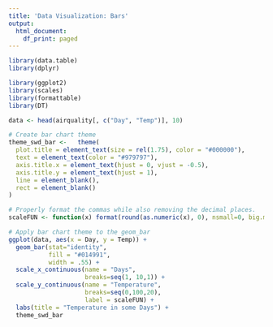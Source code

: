```yaml
---
title: 'Data Visualization: Bars'
output:
  html_document:
    df_print: paged
---
```


```r
library(data.table)
library(dplyr)

library(ggplot2)
library(scales)
library(formattable)
library(DT)
```

```r
data <- head(airquality[, c("Day", "Temp")], 10)
```

```r
# Create bar chart theme
theme_swd_bar <-   theme(
  plot.title = element_text(size = rel(1.75), color = "#000000"),
  text = element_text(color = "#979797"),
  axis.title.x = element_text(hjust = 0, vjust = -0.5),
  axis.title.y = element_text(hjust = 1),
  line = element_blank(),
  rect = element_blank()
)

# Properly format the commas while also removing the decimal places.
scaleFUN <- function(x) format(round(as.numeric(x), 0), nsmall=0, big.mark=",")

# Apply bar chart theme to the geom_bar
ggplot(data, aes(x = Day, y = Temp)) +
  geom_bar(stat="identity",
           fill = "#014991",
           width = .55) +
  scale_x_continuous(name = "Days",
                     breaks=seq(1, 10,1)) +
  scale_y_continuous(name = "Temperature",
                     breaks=seq(0,100,20),
                     label = scaleFUN) +
  labs(title = "Temperature in some Days") +
  theme_swd_bar
```

